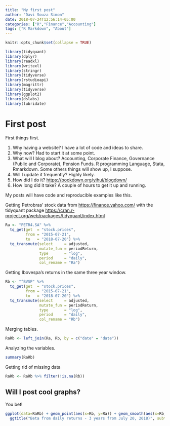 ```yaml
---
title: "My first post"
author: "Davi Souza Simon"
date: 2018-07-24T12:56:14-05:00
categories: ["R","Finance","Accounting"]
tags: ["R Markdown", "About"]
---
```


```r
knitr::opts_chunk$set(collapse = TRUE)
```

```r

library(tidyquant)
library(dplyr)
library(readxl)
library(writexl)
library(stringr)
library(tidyverse)
library(rstudioapi)
library(magrittr)
library(tidyverse)
library(ggplot2)
library(dslabs)
library(lubridate)
```

# First post

First things first. 

1. Why having a website? I have a lot of code and ideas to share. 
2. Why now? Had to start it at some point. 
3. What will I blog about? Accounting, Corporate Finance, Governance (Public and Corporate), Pension Funds. R programming Language, Stata, Rmarkdown. Some others things will show up, I suppose. 
4. Will I update it frequently? Highly likely. 
5. How did I do it? <https://bookdown.org/yihui/blogdown/>
6. How long did it take? A couple of hours to get it up and running.

My posts will have code and reproducible examples like this. 

Getting Petrobras' stock data from <https://finance.yahoo.com/> with the tidyquant package <https://cran.r-project.org/web/packages/tidyquant/index.html>

```r
Ra <- "PETR4.SA" %>%
  tq_get(get  = "stock.prices",
         from = "2015-07-21",
         to   = "2018-07-20") %>%
  tq_transmute(select     = adjusted, 
               mutate_fun = periodReturn,
               type       = "log",
               period     = "daily", 
               col_rename = "Ra")
```

Getting Ibovespa's returns in the same three year window. 
```r
Rb <- "^BVSP" %>%
  tq_get(get  = "stock.prices",
         from = "2015-07-21",
         to   = "2018-07-20") %>%
  tq_transmute(select     = adjusted, 
               mutate_fun = periodReturn, 
               type       = "log",
               period     = "daily", 
               col_rename = "Rb")
```

Merging tables.
```r
RaRb <- left_join(Ra, Rb, by = c("date" = "date"))
```

Analyzing the variables.
```r
summary(RaRb) 
```

Getting rid of missing data
```r
RaRb <- RaRb %>% filter(!is.na(Rb))
```


## Will I post cool graphs?

You bet!
```r

ggplot(data=RaRb) + geom_point(aes(x=Rb, y=Ra)) + geom_smooth(aes(x=Rb, y=Ra), method="lm") + xlab("IBOVESPA") + ylab("PETR4") + 
  ggtitle("Beta from daily returns - 3 years from July 20, 2018)", subtitle = paste("R(PETR4) = Rf + ",round(coef(summary(lm(Ra~Rb, data=RaRb)))[2,1],2),"(Rm - Rf)",sep="")) + geom_vline(xintercept=0, color = "black") + geom_hline(yintercept=0, color = "black") 

```





